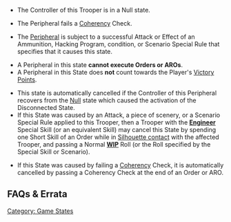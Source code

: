 {{section-game-states}}

{{image | name=eng-disconnected.jpg | style=128 }}

{{skillbox |red| Disconnected State | NULL}}
{{activation}}
* The Controller of this Trooper is in a Null state. {{seefaq}}
{{n4list}}
* The Peripheral fails a [[Coherency]] Check.
{{n4end}}
* The [[Peripheral]] is subject to a successful Attack or Effect of an Ammunition, Hacking Program, condition, or Scenario Special Rule that specifies that it causes this state. 
{{effects}}
* A Peripheral in this state '''cannot execute Orders or AROs'''.
* A Peripheral in this State does '''not''' count towards the Player's [[Victory Points]]. 
{{cancellation}}
* This state is automatically cancelled if the Controller of this Peripheral recovers from the [[Null]] state which caused the activation of the Disconnected State.
* If this State was caused by an Attack, a piece of scenery, or a Scenario Special Rule applied to this Trooper, then  a Trooper with the '''[[Engineer]]''' Special Skill (or an equivalent Skill) may cancel this State by spending one Short Skill of an Order while in [[Silhouette contact]] with the affected Trooper, and passing a Normal '''[[WIP]]''' Roll (or the Roll specified by the Special Skill or Scenario).
{{n4list}}
* If this State was caused by failing a [[Coherency]] Check, it is automatically cancelled by passing a Coherency Check at the end of an Order or ARO.
{{n4end}}


== FAQs & Errata ==

{{n4}}
{{faqbox |
type = faq |
title = N4 FAQ |
version = 1.3, Nov 2022 |
q = Q: What happens if a Peripheral or their Controller enters Isolated State? |
a = A: The Peripheral will enter Disconnected State at the end of that Order. If the Peripheral's or Controller's Isolated State is cancelled, this will also cancel the Peripheral's Disconnected State. |
related = [[Disconnected State]], [[Isolated State]], [[Peripheral]] }}
{{n4end}}


{{faqbox |
type = faq |
title = N4 FAQ |
version = 1.3, Nov 2022 |
q = Q: Do Peripherals in Disconnected State still activate with their Controller? |
a = A: No. A Peripheral in this State cannot be activated, or declare Orders or AROs. |
related = [[Disconnected State]], [[Peripheral]] }}



[[Category: Game States]]
